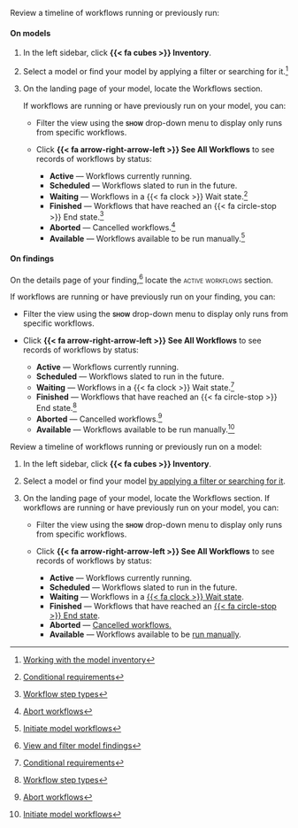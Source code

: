 :::: {.content-visible unless-format="revealjs"}
Review a timeline of workflows running or previously run:

::: {.panel-tabset}

#### On models

1. In the left sidebar, click **{{< fa cubes >}} Inventory**.

2. Select a model or find your model by applying a filter or searching for it.^[[Working with the model inventory](/guide/model-inventory/working-with-model-inventory.qmd#search-filter-and-sort-models)]

3. On the landing page of your model, locate the Workflows section.

    If workflows are running or have previously run on your model, you can:

    - Filter the view using the **[show]{.smallcaps}** drop-down menu to display only runs from specific workflows.

    - Click **{{< fa arrow-right-arrow-left >}} See All Workflows** to see records of workflows by status:
        - **Active** — Workflows currently running.
        - **Scheduled** — Workflows slated to run in the future.
        - **Waiting** — Workflows in a {{< fa clock >}} Wait state.^[[Conditional requirements](/guide/workflows/setting-up-workflows.qmd#conditional-requirements)]
        - **Finished** — Workflows that have reached an {{< fa circle-stop >}} End state.^[[Workflow step types](/guide/workflows/setting-up-workflows.qmd#workflow-step-types)]
        - **Aborted** — Cancelled workflows.^[[Abort workflows](/guide/workflows/manage-workflows.qmd#abort-workflows)]
        - **Available** — Workflows available to be run manually.^[[Initiate model workflows](/guide/workflows/manage-workflows.qmd#initiate-model-workflows)]

#### On findings

On the details page of your finding,^[[View and filter model findings](/guide/model-validation/view-filter-model-findings.qmdl#view-model-findings)] locate the [active workflows]{.smallcaps} section.

If workflows are running or have previously run on your finding, you can:

- Filter the view using the **[show]{.smallcaps}** drop-down menu to display only runs from specific workflows.

- Click **{{< fa arrow-right-arrow-left >}} See All Workflows** to see records of workflows by status:
    - **Active** — Workflows currently running.
    - **Scheduled** — Workflows slated to run in the future.
    - **Waiting** — Workflows in a {{< fa clock >}} Wait state.^[[Conditional requirements](/guide/workflows/setting-up-workflows.qmd#conditional-requirements)]
    - **Finished** — Workflows that have reached an {{< fa circle-stop >}} End state.^[[Workflow step types](/guide/workflows/setting-up-workflows.qmd#workflow-step-types)]
    - **Aborted** — Cancelled workflows.^[[Abort workflows](/guide/workflows/manage-workflows.qmd#abort-workflows)]
    - **Available** — Workflows available to be run manually.^[[Initiate model workflows](/guide/workflows/manage-workflows.qmd#initiate-model-workflows)]

:::

::::



:::: {.content-hidden unless-format="revealjs"}
Review a timeline of workflows running or previously run on a model:

1. In the left sidebar, click **{{< fa cubes >}} Inventory**.

2. Select a model or find your model [by applying a filter or searching for it](/guide/model-inventory/working-with-model-inventory.qmd#search-filter-and-sort-models){target="_blank"}.

3. On the landing page of your model, locate the Workflows section. If workflows are running or have previously run on your model, you can:

    - Filter the view using the **[show]{.smallcaps}** drop-down menu to display only runs from specific workflows.

    - Click **{{< fa arrow-right-arrow-left >}} See All Workflows** to see records of workflows by status:
        - **Active** — Workflows currently running.
        - **Scheduled** — Workflows slated to run in the future.
        - **Waiting** — Workflows in a [{{< fa clock >}} Wait state](/guide/workflows/setting-up-workflows.qmd#conditional-requirements){target="_blank"}.
        - **Finished** — Workflows that have reached an [{{< fa circle-stop >}} End state](/guide/workflows/setting-up-workflows.qmd#workflow-step-types){target="_blank"}.
        - **Aborted** — [Cancelled workflows.](/guide/workflows/manage-workflows.qmd#abort-workflows){target="_blank"}
        - **Available** — Workflows available to be [run manually](/guide/workflows/manage-workflows.qmd#initiate-model-workflows){target="_blank"}.

::::